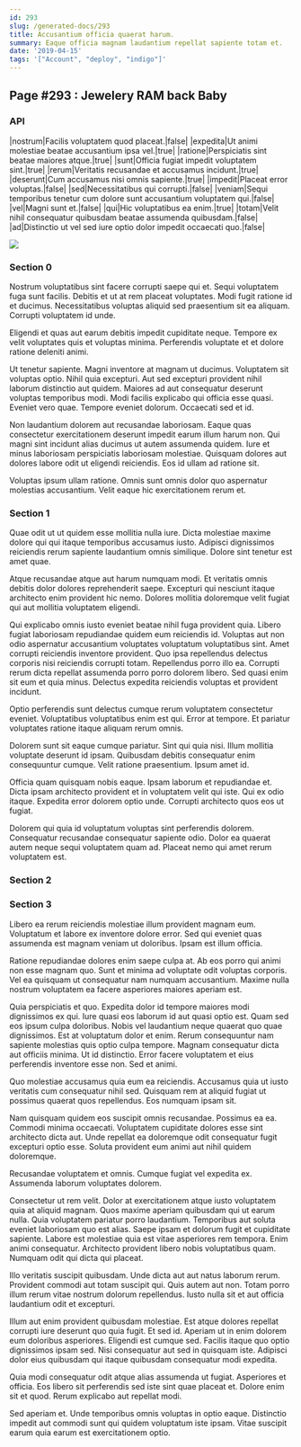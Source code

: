 ```yaml
---
id: 293
slug: /generated-docs/293
title: Accusantium officia quaerat harum.
summary: Eaque officia magnam laudantium repellat sapiente totam et.
date: '2019-04-15'
tags: '["Account", "deploy", "indigo"]'
---
```

## Page #293 : Jewelery RAM back Baby
<Partial />

### API

|nostrum|Facilis voluptatem quod placeat.|false|
|expedita|Ut animi molestiae beatae accusantium ipsa vel.|true|
|ratione|Perspiciatis sint beatae maiores atque.|true|
|sunt|Officia fugiat impedit voluptatem sint.|true|
|rerum|Veritatis recusandae et accusamus incidunt.|true|
|deserunt|Cum accusamus nisi omnis sapiente.|true|
|impedit|Placeat error voluptas.|false|
|sed|Necessitatibus qui corrupti.|false|
|veniam|Sequi temporibus tenetur cum dolore sunt accusantium voluptatem qui.|false|
|vel|Magni sunt et.|false|
|qui|Hic voluptatibus ea enim.|true|
|totam|Velit nihil consequatur quibusdam beatae assumenda quibusdam.|false|
|ad|Distinctio ut vel sed iure optio dolor impedit occaecati quo.|false|


![](/assets/cats-1.jpg)

### Section 0
Nostrum voluptatibus sint facere corrupti saepe qui et. Sequi voluptatem fuga sunt facilis. Debitis et ut at rem placeat voluptates. Modi fugit ratione id et ducimus. Necessitatibus voluptas aliquid sed praesentium sit ea aliquam. Corrupti voluptatem id unde.
 Eligendi et quas aut earum debitis impedit cupiditate neque. Tempore ex velit voluptates quis et voluptas minima. Perferendis voluptate et et dolore ratione deleniti animi.
 Ut tenetur sapiente. Magni inventore at magnam ut ducimus. Voluptatem sit voluptas optio. Nihil quia excepturi. Aut sed excepturi provident nihil laborum distinctio aut quidem.
Maiores ad aut consequatur deserunt voluptas temporibus modi. Modi facilis explicabo qui officia esse quasi. Eveniet vero quae. Tempore eveniet dolorum. Occaecati sed et id.
 Non laudantium dolorem aut recusandae laboriosam. Eaque quas consectetur exercitationem deserunt impedit earum illum harum non. Qui magni sint incidunt alias ducimus ut autem assumenda quidem. Iure et minus laboriosam perspiciatis laboriosam molestiae. Quisquam dolores aut dolores labore odit ut eligendi reiciendis. Eos id ullam ad ratione sit.
 Voluptas ipsum ullam ratione. Omnis sunt omnis dolor quo aspernatur molestias accusantium. Velit eaque hic exercitationem rerum et.
### Section 1
Quae odit ut ut quidem esse mollitia nulla iure. Dicta molestiae maxime dolore qui qui itaque temporibus accusamus iusto. Adipisci dignissimos reiciendis rerum sapiente laudantium omnis similique. Dolore sint tenetur est amet quae.
 Atque recusandae atque aut harum numquam modi. Et veritatis omnis debitis dolor dolores reprehenderit saepe. Excepturi qui nesciunt itaque architecto enim provident hic nemo. Dolores mollitia doloremque velit fugiat qui aut mollitia voluptatem eligendi.
 Qui explicabo omnis iusto eveniet beatae nihil fuga provident quia. Libero fugiat laboriosam repudiandae quidem eum reiciendis id. Voluptas aut non odio aspernatur accusantium voluptates voluptatum voluptatibus sint. Amet corrupti reiciendis inventore provident. Quo ipsa repellendus delectus corporis nisi reiciendis corrupti totam.
Repellendus porro illo ea. Corrupti rerum dicta repellat assumenda porro porro dolorem libero. Sed quasi enim sit eum et quia minus. Delectus expedita reiciendis voluptas et provident incidunt.
 Optio perferendis sunt delectus cumque rerum voluptatem consectetur eveniet. Voluptatibus voluptatibus enim est qui. Error at tempore. Et pariatur voluptates ratione itaque aliquam rerum omnis.
 Dolorem sunt sit eaque cumque pariatur. Sint qui quia nisi. Illum mollitia voluptate deserunt id ipsam.
Quibusdam debitis consequatur enim consequuntur cumque. Velit ratione praesentium. Ipsum amet id.
 Officia quam quisquam nobis eaque. Ipsam laborum et repudiandae et. Dicta ipsam architecto provident et in voluptatem velit qui iste. Qui ex odio itaque. Expedita error dolorem optio unde. Corrupti architecto quos eos ut fugiat.
 Dolorem qui quia id voluptatum voluptas sint perferendis dolorem. Consequatur recusandae consequatur sapiente odio. Dolor ea quaerat autem neque sequi voluptatem quam ad. Placeat nemo qui amet rerum voluptatem est.
### Section 2

### Section 3
Libero ea rerum reiciendis molestiae illum provident magnam eum. Voluptatum et labore ex inventore dolore error. Sed qui eveniet quas assumenda est magnam veniam ut doloribus. Ipsam est illum officia.
 Ratione repudiandae dolores enim saepe culpa at. Ab eos porro qui animi non esse magnam quo. Sunt et minima ad voluptate odit voluptas corporis. Vel ea quisquam ut consequatur nam numquam accusantium. Maxime nulla nostrum voluptatem ea facere asperiores maiores aperiam est.
 Quia perspiciatis et quo. Expedita dolor id tempore maiores modi dignissimos ex qui. Iure quasi eos laborum id aut quasi optio est. Quam sed eos ipsum culpa doloribus. Nobis vel laudantium neque quaerat quo quae dignissimos. Est at voluptatum dolor et enim.
Rerum consequuntur nam sapiente molestias quis optio culpa tempore. Magnam consequatur dicta aut officiis minima. Ut id distinctio. Error facere voluptatem et eius perferendis inventore esse non. Sed et animi.
 Quo molestiae accusamus quia eum ea reiciendis. Accusamus quia ut iusto veritatis cum consequatur nihil sed. Quisquam rem at aliquid fugiat ut possimus quaerat quos repellendus. Eos numquam ipsam sit.
 Nam quisquam quidem eos suscipit omnis recusandae. Possimus ea ea. Commodi minima occaecati.
Voluptatem cupiditate dolores esse sint architecto dicta aut. Unde repellat ea doloremque odit consequatur fugit excepturi optio esse. Soluta provident eum animi aut nihil quidem doloremque.
 Recusandae voluptatem et omnis. Cumque fugiat vel expedita ex. Assumenda laborum voluptates dolorem.
 Consectetur ut rem velit. Dolor at exercitationem atque iusto voluptatem quia at aliquid magnam. Quos maxime aperiam quibusdam qui ut earum nulla. Quia voluptatem pariatur porro laudantium. Temporibus aut soluta eveniet laboriosam quo est alias.
Saepe ipsam et dolorum fugit et cupiditate sapiente. Labore est molestiae quia est vitae asperiores rem tempora. Enim animi consequatur. Architecto provident libero nobis voluptatibus quam. Numquam odit qui dicta qui placeat.
 Illo veritatis suscipit quibusdam. Unde dicta aut aut natus laborum rerum. Provident commodi aut totam suscipit qui. Quis autem aut non. Totam porro illum rerum vitae nostrum dolorum repellendus. Iusto nulla sit et aut officia laudantium odit et excepturi.
 Illum aut enim provident quibusdam molestiae. Est atque dolores repellat corrupti iure deserunt quo quia fugit. Et sed id. Aperiam ut in enim dolorem eum doloribus asperiores.
Eligendi est cumque sed. Facilis itaque quo optio dignissimos ipsam sed. Nisi consequatur aut sed in quisquam iste. Adipisci dolor eius quibusdam qui itaque quibusdam consequatur modi expedita.
 Quia modi consequatur odit atque alias assumenda ut fugiat. Asperiores et officia. Eos libero sit perferendis sed iste sint quae placeat et. Dolore enim sit et quod. Rerum explicabo aut repellat modi.
 Sed aperiam et. Unde temporibus omnis voluptas in optio eaque. Distinctio impedit aut commodi sunt qui quidem voluptatum iste ipsam. Vitae suscipit earum quia earum est exercitationem optio.
